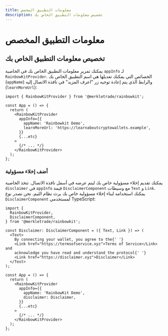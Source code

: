 ```yaml
---
title: معلومات التطبيق المخصص
description: تخصيص معلومات التطبيق الخاص بك
---
```


# معلومات التطبيق المخصص

## تخصيص معلومات التطبيق الخاص بك

يمكنك تمرير معلومات التطبيق الخاص بك في الخاصية `appInfo` لـ `RainbowKitProvider`. الخصائص التي يمكنك تعديلها هي اسم التطبيق الخاص بك (`appName`) والرابط الذي يتم إعادة توجيه زر "اعرف المزيد" في نافذة الاتصال إليه (`learnMoreUrl`):

```tsx
import { RainbowKitProvider } from '@merkletrade/rainbowkit';

const App = () => {
  return (
    <RainbowKitProvider
      appInfo={{
        appName: 'Rainbowkit Demo',
        learnMoreUrl: 'https://learnaboutcryptowallets.example',
      }}
      {...etc}
    >
      {/* ... */}
    </RainbowKitProvider>
  );
};
```

### أضف إخلاء مسؤولية

يمكنك تقديم إخلاء مسؤولية خاص بك ليتم عرضه في أسفل نافذة الاتصال. تتخذ الخاصية `disclaimer` في `appInfo` قيمة `DisclaimerComponent` مع وسيطات `Text` و `Link`. يمكنك استخدامه لبناء إخلاء مسؤولية خاص بك يرث نظام الثيم. نحن نصدر نوع `DisclaimerComponent` لمستخدمي TypeScript:

```tsx
import {
  RainbowKitProvider,
  DisclaimerComponent,
} from '@merkletrade/rainbowkit';

const Disclaimer: DisclaimerComponent = ({ Text, Link }) => (
  <Text>
    By connecting your wallet, you agree to the{' '}
    <Link href="https://termsofservice.xyz">Terms of Service</Link> and
    acknowledge you have read and understand the protocol{' '}
    <Link href="https://disclaimer.xyz">Disclaimer</Link>
  </Text>
);

const App = () => {
  return (
    <RainbowKitProvider
      appInfo={{
        appName: 'RainbowKit Demo',
        disclaimer: Disclaimer,
      }}
      {...etc}
    >
      {/* ... */}
    </RainbowKitProvider>
  );
};
```
